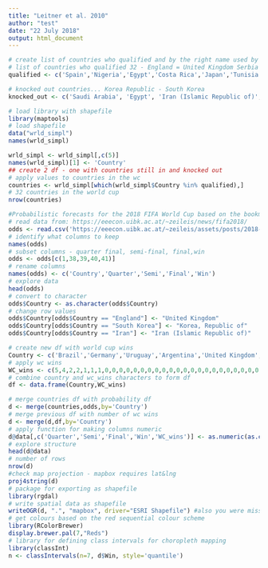 ---
title: "Leitner et al. 2010"
author: "test"
date: "22 July 2018"
output: html_document
---

```{r}
# create list of countries who qualified and by the right name used by the SpatialPolygonsDataFrame
# list of countries who qualified 32 - England = United Kingdom Serbia = Republic of Serbia
qualified <- c('Spain','Nigeria','Egypt','Costa Rica','Japan','Tunisia', 'France','Switzerland','Portugal','Russia','Colombia','Peru','Senegal', 'United Kingdom','Denmark','Brazil','Germany','Iran (Islamic Republic of)','Korea, Republic of', 'Morocco', 'Belgium','Croatia','Saudi Arabia', 'Uruguay', 'Iceland', 'Argentina', 'Panama','Poland','Australia','Mexico','Sweden','Serbia')

# knocked out countries... Korea Republic - South Korea
knocked_out <- c('Saudi Arabia', 'Egypt', 'Iran (Islamic Republic of)', 'Morocco', 'Peru', 'Australia', 'Nigeria', 'Iceland', 'Serbia', 'Costa Rica', 'Korea, Republic of', 'Germany','Tunisia', 'Panama','Senegal','Poland')
```

```{r}
# load library with shapefile
library(maptools)
# load shapefile
data("wrld_simpl")
names(wrld_simpl)

wrld_simpl <- wrld_simpl[,c(5)]
names(wrld_simpl)[1] <- 'Country'
## create 2 df - one with countries still in and knocked out
# apply values to countries in the wc 
countries <- wrld_simpl[which(wrld_simpl$Country %in% qualified),]
# 32 countries in the world cup
nrow(countries)
```

```{r}
#Probabilistic forecasts for the 2018 FIFA World Cup based on the bookmaker consensus model - https://econpapers.repec.org/paper/innwpaper/2018-09.html
# read data from: https://eeecon.uibk.ac.at/~zeileis/news/fifa2018/
odds <- read.csv('https://eeecon.uibk.ac.at/~zeileis/assets/posts/2018-05-30-fifa2018/fifa2018.csv',header=F)[-1,] # remove header & delete first row (old header)
# identify what columns to keep
names(odds)
# subset columns - quarter final, semi-final, final,win
odds <- odds[c(1,38,39,40,41)]
# rename columns
names(odds) <- c('Country','Quarter','Semi','Final','Win')
# explore data
head(odds)
# convert to character 
odds$Country <- as.character(odds$Country)
# change row values
odds$Country[odds$Country == "England"] <- "United Kingdom"
odds$Country[odds$Country == "South Korea"] <- "Korea, Republic of"
odds$Country[odds$Country == "Iran"] <- "Iran (Islamic Republic of)"
```


```{r}
# create new df with world cup wins
Country <- c('Brazil','Germany','Uruguay','Argentina','United Kingdom','France','Spain','Nigeria','Egypt','Costa Rica','Japan','Tunisia', 'Switzerland','Portugal','Russia','Colombia','Peru','Senegal','Denmark','Iran (Islamic Republic of)','Korea, Republic of', 'Morocco', 'Belgium','Croatia','Saudi Arabia', 'Iceland', 'Panama','Poland','Australia','Mexico','Sweden','Serbia')
# apply wc wins
WC_wins <- c(5,4,2,2,1,1,1,0,0,0,0,0,0,0,0,0,0,0,0,0,0,0,0,0,0,0,0,0,0,0,0,0)
# combine country and wc_wins characters to form df
df <- data.frame(Country,WC_wins)
```

```{r}
# merge countries df with probability df
d <- merge(countries,odds,by='Country')
# merge previous df with number of wc wins
d <- merge(d,df,by='Country')
# apply function for making columns numeric
d@data[,c('Quarter','Semi','Final','Win','WC_wins')] <- as.numeric(as.character(unlist(d@data[,c('Quarter','Semi','Final','Win', 'WC_wins')])))
# explore structure
head(d@data)
# number of rows
nrow(d)
#check map projection - mapbox requires lat&lng
proj4string(d)
# package for exporting as shapefile
library(rgdal)
# write spatial data as shapefile
writeOGR(d, ".", "mapbox", driver="ESRI Shapefile") #also you were missing the 
# get colours based on the red sequential colour scheme
library(RColorBrewer)
display.brewer.pal(7,"Reds")
# library for defining class intervals for choropleth mapping
library(classInt)
n <- classIntervals(n=7, d$Win, style='quantile')
```

